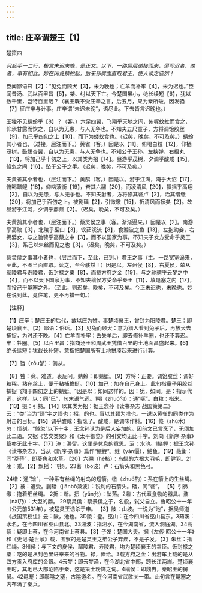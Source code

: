 ```yaml
---
---
---
```

title: 庄辛谓楚王【1】
---



楚策四

*只起手一二行，极言未迟来晚，是正文。以下，一路层层递接而来，俱写迟者、晚者，事有如此。妙在闲说蜻蛉起，后来却劈面直取君王，使人读之骇然！*

臣闻鄙语曰【2】：“见兔而顾犬【3】，未为晚也；亡羊而补牢【4】，未为迟也。”臣闻昔汤、武以百里昌【5】，桀、纣以天下亡。今楚国虽小，绝长续短【6】，犹以数千里，岂特百里哉？（襄王既不受庄辛之言，后五月，果为秦所破，因发驺【7】征庄辛与计事。庄辛谓“未迟未晚”，语尽此。下去皆言迟晚也。）

王独不见蜻蛉乎【8】？（客。）六足四翼，飞翔乎天地之间，俯啄蚊虻而食之，仰承甘露而饮之，自以为无患，与人无争也。不知夫五尺童子，方将调饴胶丝【9】，加己乎四仞之上【10】，而下为蝼蚁食也。（迟矣，晚矣，不可及矣。）蜻蛉其小者也，（过接，层注而下。）黄雀（客。）因是以【11】。俯喝白粒【12】，仰栖茂树，鼓翅奋翼，自以为无患，与人无争也。不知公子王孙，左挟弹，右摄丸【13】，将加己乎十仞之上，以其类为招【14】。昼游乎茂树，夕调乎酸咸【15】，倏忽之间【16】，坠于公子之手。（迟矣，晚矣，不可及矣。）

夫黄雀其小者也，（层注而下。）黄鹄（客。）因是以。游于江海，淹乎大沼【17】，俯喝鳝鲤【18】，仰啮蔆衡【19】，奋其六翮【20】，而凌清风【20】，飘摇乎高翔【2】，自以为无患，与人无争也。不知夫射者，方将修其碆卢【2】，治其缯缴【20】，将加己乎百仞之上。被剧磻【2】，引微缴【15】，折清风而抎矣【2】。故昼游乎江河，夕调乎鼎鼐【2】。（迟矣，晚矣，不可及矣。）

夫黄鹄其小者也，（层注面下。）蔡灵侯之事（客。渐渐逼来。）因是以【2】。南游乎高陂【3】，北陵乎巫山【3】，饮茹溪流【8】，食湘波之鱼【13】，左抱幼妾，右拥嬖女，与之驰骋乎高蔡之中【3】，而不以国家为事。不知夫子发方受命乎灵王【3】，系己以朱丝而见之也【3】。（迟矣，晚矣，不可及矣。）

蔡灵侯之事其小者也，（层注而下，至此，已到。）君王之事（主。一路宽宽逼来，至此，不图当面直取。读之，至今骇然！）因是以。左州侯【8】，右夏侯，辇从鄢陵君与寿陵君，饭封禄之粟【8】，而载方府之金【19】，与之驰骋乎云梦之中【4】，而不以天下国家为事，不知夫穰侯方受命乎秦王【11】，填黾塞之内【17】，而投己乎黾塞之外。（至此，则迟矣，晚矣，不可及矣。今正未迟也，未晚也。妙在说到此，竟住笔，更不再措一句。）

【注释】

【1】庄辛；楚庄王的后代，故以庄为姓。事楚顷襄王，曾封为阳陵君。楚王：即楚顷襄王。【2】鄙语：俗话。【3】见兔而顾犬：意为猎人看到兔子后，再放犬去捕捉，为时还不晚。【4】亡羊而补牢：丢失羊后，即去修补羊圈，也还不算迟。牢：牲圈。【5】以百里昌；指商汤王和周武王凭借百里的土地面昌盛起来。【6】绝长续短：犹截长补短。意指把楚国所有土地拼凑起来进行计算。

【7】驺（zōu邹）：骑从。

【8】独：竟、难道。表反问。蜻蛉：即蜻蜓。【9】方将：正要。调饴胶丝：调好糖稀。粘在丝上，便于粘捕蟾蜓。【10】加己：加在自己身上。此句指童子用胶丝捕捉飞翔于四仞之上的蜻蜓。1因是以；如同这样的。因：犹，如同。是：指示代词，这样。以：同“巳”，句末语气词。1喝（zhuó勺）：通“啄”。白粒：指米。【13】摄：引持。【14】以其类为招：据王念孙《读书杂志·战国策第二》云：“类”当为“颈”字之误也；招，的也。盲以其颈为准也。一说以黄雀的同类作为射击的目标。【15】调乎酸咸：指烹了。酸咸，是调味作料。【16】倏（shù术）忽：顷刻。“倏忽”以下十字，王念孙认为是后人妄加的。因前文已言烹了，无须加此二语。又据《艺文类聚》和《太平御览》的引文均无此十字。刘向《新序·杂事》篇亦无此十字。【17】淹：滞留。这里是休息的意思。沼：水池。1鳝鲤：据王念孙《读书杂志》，当从《新序·杂事》篇作“鳂鲤”。继（yǎn偃），鲇鱼。【19】蔽衡：同“菱荇”，即菱角和水草。【20】六翮（hé核）：鸟翅的六根大羽毛，即健羽。21凌：乘。【2】飘摇：飞扬。23著（bō波）卢：石箭头和黑色弓。

24缯：通“矰”，一种系有丝绳的射鸟的短箭。缴（zhuó酌）：系在箭上的生丝绳。
【2】被：遭受。蒯磻（jiānbō兼波）：锐利的石箭头。磻，同“碆”。
【5】引微缴：拖着细丝绳。
2折：断。抎（yǔn允）：坠落。2鼎：古代煮食物的器具。鼐（nài乃）：大型的鼎。
29蔡灵侯：蔡景侯之子，名般，弑父自立。鲁昭公十一年（公元前531年），被楚灵王诱杀于申。
【3】陂：山坡。一说为“池”，据吴师道《战国策校注》云：陂，池也。3D陵：登。巫山：在今四川省巫山县东。3茹溪：水名，在今四川省巫山县北。33湘波：指湘水，在今湖南省，流入洞庭湖。34高蔡：疑即上蔡，在今河南省上蔡县。【3】子发：楚国大夫。据《左传·昭公十一年》和《史记·楚世家》载，围察的是楚灵王之弟公子弃疾，不是子发。【3】朱丝：指红绳。3州侯：与下文的夏侯、鄢陵君、寿陵君，均为楚顷襄王的幸臣。饭封禄之粟：吃的是从封邑里进奉来的谷物。禄，俸给。3载方府之金：出游车上载的是从四方贡入府库的金银。4云梦：即云梦泽，在今湖北省中部，跨长江两岸。楚顷襄王时，其地已大部沦陷于秦，这是策士粉饰之词。4穰侯：即魏冉，秦昭王的舅舅。42黾蹇：即鄳隘之塞，古隘道名。在今河南省武胜关一带。此句言在黾塞之内布满了秦兵。